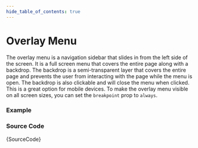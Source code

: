 ```yaml
---
hide_table_of_contents: true
---
```



# Overlay Menu

The overlay menu is a navigation sidebar that slides in from the left side of the screen. It is a full screen menu that covers the entire page along with a backdrop. The backdrop is a semi-transparent layer that covers the entire page and prevents the user from interacting with the page while the menu is open. The backdrop is also clickable and will close the menu when clicked. This is a great option for mobile devices. To make the overlay menu visible on all screen sizes, you can set the `breakpoint` prop to `always`.

### Example

<BrowserWindow>
  <Provider>
    <Overlay />
  </Provider>
</BrowserWindow>

### Source Code

<TsToJsCodeSnippet>{SourceCode}</TsToJsCodeSnippet>
